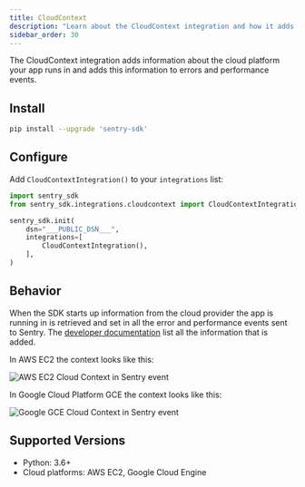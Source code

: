 ```yaml
---
title: CloudContext
description: "Learn about the CloudContext integration and how it adds information about the Cloud environment the project runs in."
sidebar_order: 30
---
```


The CloudContext integration adds information about the cloud platform your app runs in and adds this information to errors and performance events.

## Install

```bash
pip install --upgrade 'sentry-sdk'
```

## Configure

Add `CloudContextIntegration()` to your `integrations` list:

```python
import sentry_sdk
from sentry_sdk.integrations.cloudcontext import CloudContextIntegration

sentry_sdk.init(
    dsn="___PUBLIC_DSN___",
    integrations=[
        CloudContextIntegration(),
    ],
)
```

## Behavior

When the SDK starts up information from the cloud provider the app is running in is retrieved and set in all the error and performance events sent to Sentry.
The [developer documentation](https://develop.sentry.dev/sdk/event-payloads/contexts/#runtime-context) list all the information that is added.

In AWS EC2 the context looks like this:

![AWS EC2 Cloud Context in Sentry event](cloud-context-aws-ec2.png)

In Google Cloud Platform GCE the context looks like this:

![Google GCE Cloud Context in Sentry event](cloud-context-gcp-gce.png)

## Supported Versions

- Python: 3.6+
- Cloud platforms: AWS EC2, Google Cloud Engine
